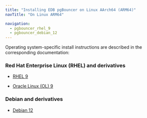 ```yaml
---
title: "Installing EDB pgBouncer on Linux AArch64 (ARM64)"
navTitle: "On Linux ARM64"

navigation:
  - pgbouncer_rhel_9
  - pgbouncer_debian_12
---
```


Operating system-specific install instructions are described in the corresponding documentation:

### Red Hat Enterprise Linux (RHEL) and derivatives

- [RHEL 9](pgbouncer_rhel_9)

- [Oracle Linux (OL) 9](pgbouncer_rhel_9)

### Debian and derivatives

- [Debian 12](pgbouncer_debian_12)
